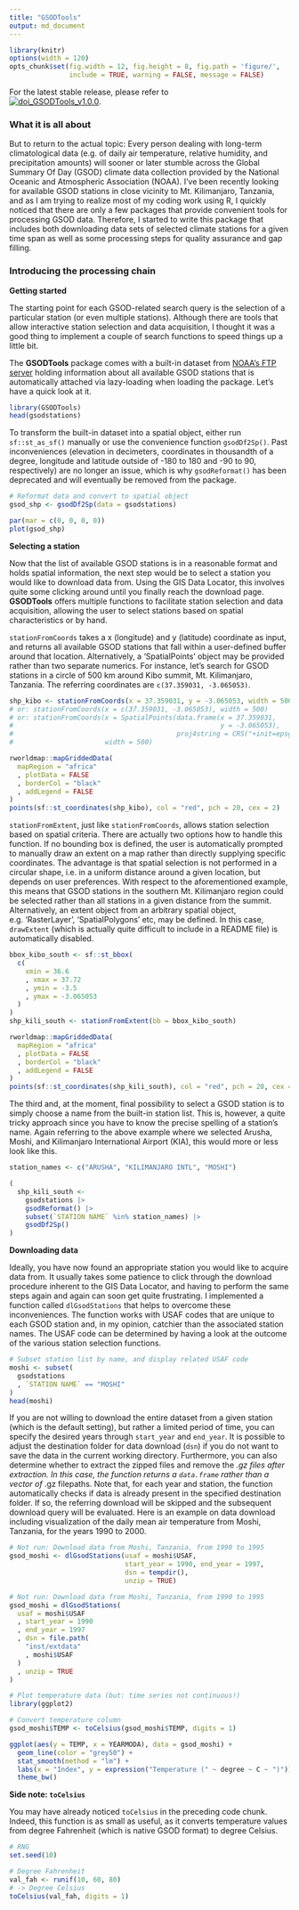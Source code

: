 ```yaml
---
title: "GSODTools"
output: md_document
---
```


```r
library(knitr)
options(width = 120)
opts_chunk$set(fig.width = 12, fig.height = 8, fig.path = 'figure/',
               include = TRUE, warning = FALSE, message = FALSE)
```

For the latest stable release, please refer to  
[![doi_GSODTools_v1.0.0][1]][2].

### What it is all about

But to return to the actual topic: Every person dealing with long-term 
climatological data (e.g. of daily air temperature, relative humidity, and precipitation amounts) will sooner or later stumble across the Global Summary Of Day (GSOD) climate data collection provided by the National Oceanic and Atmospheric Association (NOAA). I've been 
recently looking for available GSOD stations in close vicinity to Mt. Kilimanjaro, Tanzania, and as I am trying to realize most of my coding work using R, I quickly 
noticed that there are only a few packages that provide convenient tools for 
processing GSOD data. Therefore, I started to write this package that includes both downloading data sets of selected climate stations for a given time span as well as 
some processing steps for quality assurance and gap filling.


### Introducing the processing chain

**Getting started**

The starting point for each GSOD-related search query is the selection of a 
particular station (or even multiple stations). Although there are tools that 
allow interactive station selection and data acquisition, I thought it was a 
good thing to implement a couple of search functions to speed things up a little
bit. 

The **GSODTools** package comes with a built-in dataset from [NOAA's FTP server][3]
holding information about all available GSOD stations that is automatically 
attached via lazy-loading when loading the package. Let's have a quick look at it. 

```r
library(GSODTools)
head(gsodstations)
```

To transform the built-in dataset into a spatial object, either run 
`sf::st_as_sf()` manually or use the convenience function `gsodDf2Sp()`. Past 
inconveniences (elevation in decimeters, coordinates in thousandth of a degree, 
longitude and latitude outside of -180 to 180 and -90 to 90, respectively) are 
no longer an issue, which is why `gsodReformat()` has been deprecated and will 
eventually be removed from the package.

```r
# Reformat data and convert to spatial object
gsod_shp <- gsodDf2Sp(data = gsodstations)

par(mar = c(0, 0, 0, 0))
plot(gsod_shp)
```

**Selecting a station**

Now that the list of available GSOD stations is in a reasonable format and holds
spatial information, the next step would be to select a station you would like to
download data from. Using the GIS Data Locator, this involves quite some clicking 
around until you finally reach the download page. **GSODTools** offers multiple 
functions to facilitate station selection and data acquisition, allowing the user
to select stations based on spatial characteristics or by hand. 

`stationFromCoords` takes a x (longitude) and y (latitude) coordinate as input, 
and returns all available GSOD stations that fall within a user-defined buffer
around that location. Alternatively, a 'SpatialPoints' object may be provided 
rather than two separate numerics. For instance, let's search for GSOD stations
in a circle of 500 km around Kibo summit, Mt. Kilimanjaro, Tanzania. The referring
coordinates are `c(37.359031, -3.065053)`.

```r
shp_kibo <- stationFromCoords(x = 37.359031, y = -3.065053, width = 500)
# or: stationFromCoords(x = c(37.359031, -3.065053), width = 500)
# or: stationFromCoords(x = SpatialPoints(data.frame(x = 37.359031, 
#                                                    y = -3.065053), 
#                                         proj4string = CRS("+init=epsg:4326")), 
#                       width = 500)

rworldmap::mapGriddedData(
  mapRegion = "africa"
  , plotData = FALSE
  , borderCol = "black"
  , addLegend = FALSE
)
points(sf::st_coordinates(shp_kibo), col = "red", pch = 20, cex = 2)
```

`stationFromExtent`, just like `stationFromCoords`, allows station selection 
based on spatial criteria. There are actually two options how to handle this 
function. If no bounding box is defined, the user is automatically prompted to 
manually draw an extent on a map rather than directly supplying specific 
coordinates. The advantage is that spatial selection is not performed in a 
circular shape, i.e. in a uniform distance around a given location, but depends 
on user preferences. With respect to the aforementioned example, this means that GSOD stations in the southern Mt. Kilimanjaro region could be selected rather than all stations in a given distance from the summit. 
Alternatively, an extent object from an arbitrary spatial object, e.g. 'RasterLayer', 
'SpatialPolygons' etc, may be defined. In this case, `drawExtent` (which is actually quite difficult to include in a README file) is automatically disabled. 

```r
bbox_kibo_south <- sf::st_bbox(
  c(
    xmin = 36.6
    , xmax = 37.72
    , ymin = -3.5
    , ymax = -3.065053
  )
)
shp_kili_south <- stationFromExtent(bb = bbox_kibo_south)

rworldmap::mapGriddedData(
  mapRegion = "africa"
  , plotData = FALSE
  , borderCol = "black"
  , addLegend = FALSE
)
points(sf::st_coordinates(shp_kili_south), col = "red", pch = 20, cex = 2)
```

The third and, at the moment, final possibility to select a GSOD station is to 
simply choose a name from the built-in station list. This is, however, a quite
tricky approach since you have to know the precise spelling of a station's name. 
Again referring to the above example where we selected Arusha, Moshi, and 
Kilimanjaro International Airport (KIA), this would more or less look like this. 

```r
station_names <- c("ARUSHA", "KILIMANJARO INTL", "MOSHI")

(
  shp_kili_south <- 
    gsodstations |> 
    gsodReformat() |> 
    subset(`STATION NAME` %in% station_names) |> 
    gsodDf2Sp()
)

```

**Downloading data**

Ideally, you have now found an appropriate station you would like to acquire 
data from. It usually takes some patience to click through the download procedure
inherent to the GIS Data Locator, and having to perform the same steps again and 
again can soon get quite frustrating. I implemented a function called 
`dlGsodStations` that helps to overcome these inconveniences. 
The function works with USAF codes that are unique to each GSOD station and, in 
my opinion, catchier than the associated station names. The USAF code can be 
determined by having a look at the outcome of the various station selection 
functions. 

```r
# Subset station list by name, and display related USAF code
moshi <- subset(
  gsodstations
  , `STATION NAME` == "MOSHI"
)
head(moshi)
```

If you are not willing to download the entire dataset from a given 
station (which is the default setting), but rather a limited period of time, you 
can specify the desired years through `start_year` and `end_year`. It is 
possible to adjust the destination folder for data download (`dsn`) if you do 
not want to save the data in the current working directory. Furthermore, you can
also determine whether to extract the zipped files and remove the *.gz files
after extraction. In this case, the function returns a `data.frame` rather than
a vector of *.gz filepaths. Note that, for each year and station, the function 
automatically checks if data is already present in the specified destination 
folder. If so, the referring download will be skipped and the 
subsequent download query will be evaluated. Here is an example on data 
download including visualization of the daily mean air temperature from Moshi, 
Tanzania, for the years 1990 to 2000. 

```r
# Not run: Download data from Moshi, Tanzania, from 1990 to 1995
gsod_moshi <- dlGsodStations(usaf = moshi$USAF,
                             start_year = 1990, end_year = 1997,
                             dsn = tempdir(),
                             unzip = TRUE)
```

```r
# Not run: Download data from Moshi, Tanzania, from 1990 to 1995
gsod_moshi = dlGsodStations(
  usaf = moshi$USAF
  , start_year = 1990
  , end_year = 1997
  , dsn = file.path(
    "inst/extdata"
    , moshi$USAF
  )
  , unzip = TRUE
)

```

```r
# Plot temperature data (but: time series not continuous!)
library(ggplot2)

# Convert temperature column
gsod_moshi$TEMP <- toCelsius(gsod_moshi$TEMP, digits = 1)

ggplot(aes(y = TEMP, x = YEARMODA), data = gsod_moshi) + 
  geom_line(color = "grey50") + 
  stat_smooth(method = "lm") + 
  labs(x = "Index", y = expression("Temperature (" ~ degree ~ C ~ ")")) +
  theme_bw()
```

**Side note: `toCelsius`**

You may have already noticed `toCelsius` in the preceding code chunk. Indeed, 
this function is as small as useful, as it converts temperature values from 
degree Fahrenheit (which is native GSOD format) to degree Celsius. 

```r
# RNG
set.seed(10)

# Degree Fahrenheit
val_fah <- runif(10, 60, 80)
# -> Degree Celsius
toCelsius(val_fah, digits = 1)
```

[1]: https://zenodo.org/badge/5994/environmentalinformatics-marburg/GSODTools.png
[2]: http://dx.doi.org/10.5281/zenodo.12217
[3]: ftp://ftp.ncdc.noaa.gov/pub/data/noaa/isd-history.csv
